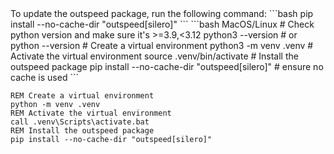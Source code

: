 <Warning>
  To update the outspeed package, run the following command: 
  ```bash 
  pip install --no-cache-dir "outspeed[silero]" 
  ```
</Warning>

<CodeGroup>
```bash MacOS/Linux
# Check python version and make sure it's >=3.9,<3.12
python3 --version # or python --version
# Create a virtual environment
python3 -m venv .venv
# Activate the virtual environment
source .venv/bin/activate
# Install the outspeed package
pip install --no-cache-dir "outspeed[silero]" # ensure no cache is used
```

```batch Windows
REM Create a virtual environment
python -m venv .venv
REM Activate the virtual environment
call .venv\Scripts\activate.bat
REM Install the outspeed package
pip install --no-cache-dir "outspeed[silero]"
```

</CodeGroup>
